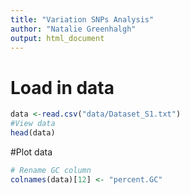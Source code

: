 ```yaml
---
title: "Variation SNPs Analysis"
author: "Natalie Greenhalgh"
output: html_document
---
```



# Load in data
```r
data <-read.csv("data/Dataset_S1.txt")
#View data
head(data)
```


#Plot data
```r
# Rename GC column
colnames(data)[12] <- "percent.GC"
```
